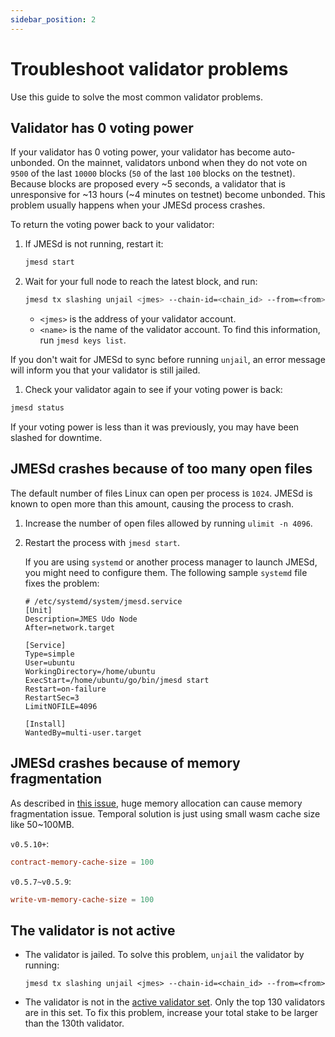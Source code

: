 ```yaml
---
sidebar_position: 2
---
```



# Troubleshoot validator problems

Use this guide to solve the most common validator problems.

## Validator has 0 voting power

If your validator has 0 voting power, your validator has become auto-unbonded. On the mainnet, validators unbond when they do not vote on `9500` of the last `10000` blocks (`50` of the last `100` blocks on the testnet). Because blocks are proposed every ~5 seconds, a validator that is unresponsive for ~13 hours (~4 minutes on testnet) become unbonded. This problem usually happens when your JMESd process crashes.

To return the voting power back to your validator:

1. If JMESd is not running, restart it:

   ```bash
   jmesd start
   ```

2. Wait for your full node to reach the latest block, and run:

   ```bash
   jmesd tx slashing unjail <jmes> --chain-id=<chain_id> --from=<from>
   ```

   - `<jmes>` is the address of your validator account.
   - `<name>` is the name of the validator account. To find this information, run `jmesd keys list`.

<Admonition type="caution" icon="☢️">

If you don't wait for JMESd to sync before running `unjail`, an error message will inform you that your validator is still jailed.

</Admonition>


1.  Check your validator again to see if your voting power is back:

   ```bash
   jmesd status
   ```

   If your voting power is less than it was previously, you may have been slashed for downtime.

## JMESd crashes because of too many open files

The default number of files Linux can open per process is `1024`. JMESd is known to open more than this amount, causing the process to crash.

1. Increase the number of open files allowed by running `ulimit -n 4096`.  

2. Restart the process with `jmesd start`.

   If you are using `systemd` or another process manager to launch JMESd, you might need to configure them. The following  sample `systemd` file fixes the problem:

   ```
   # /etc/systemd/system/jmesd.service
   [Unit]
   Description=JMES Udo Node
   After=network.target

   [Service]
   Type=simple
   User=ubuntu
   WorkingDirectory=/home/ubuntu
   ExecStart=/home/ubuntu/go/bin/jmesd start
   Restart=on-failure
   RestartSec=3
   LimitNOFILE=4096

   [Install]
   WantedBy=multi-user.target
   ```
## JMESd crashes because of memory fragmentation

As described in [this issue](https://github.com/jmesworld/core/issues/592), huge memory allocation can cause memory fragmentation issue. Temporal solution is just using small wasm cache size like 50~100MB.

`v0.5.10+`:

```toml
contract-memory-cache-size = 100
```

`v0.5.7~v0.5.9`:

```toml
write-vm-memory-cache-size = 100
```

## The validator is not active

- The validator is jailed. To solve this problem, `unjail` the validator by running:

    `jmesd tx slashing unjail <jmes> --chain-id=<chain_id> --from=<from>`

- The validator is not in the [active validator set](../../learn/glossary.mdx#active-set). Only the top 130 validators are in this set. To fix this problem, increase your total stake to be larger than the 130th validator.
